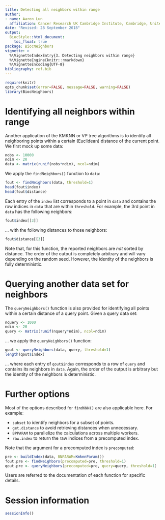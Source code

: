 ```yaml
---
title: Detecting all neighbors within range
author: 
- name: Aaron Lun
  affiliation: Cancer Research UK Cambridge Institute, Cambridge, United Kingdom
date: "Revised: 28 September 2018"
output:
  BiocStyle::html_document:
    toc_float: true
package: BiocNeighbors 
vignette: >
  %\VignetteIndexEntry{3. Detecting neighbors within range}
  %\VignetteEngine{knitr::rmarkdown}
  %\VignetteEncoding{UTF-8}    
bibliography: ref.bib  
---
```


```r
require(knitr)
opts_chunk$set(error=FALSE, message=FALSE, warning=FALSE)
library(BiocNeighbors)
```

# Identifying all neighbors within range

Another application of the KMKNN or VP tree algorithms is to identify all neighboring points within a certain (Euclidean) distance of the current point.
We first mock up some data:

```r
nobs <- 10000
ndim <- 20
data <- matrix(runif(nobs*ndim), ncol=ndim)
```

We apply the `findNeighbors()` function to `data`:

```r
fout <- findNeighbors(data, threshold=1)
head(fout$index)
head(fout$distance)
```

Each entry of the `index` list corresponds to a point in `data` and contains the row indices in `data` that are within `threshold`.
For example, the 3rd point in `data` has the following neighbors:

```r
fout$index[[3]]
```

... with the following distances to those neighbors:

```r
fout$distance[[3]]
```

Note that, for this function, the reported neighbors are _not_ sorted by distance.
The order of the output is completely arbitrary and will vary depending on the random seed.
However, the identity of the neighbors is fully deterministic.

# Querying another data set for neighbors 

The `queryNeighbors()` function is also provided for identifying all points within a certain distance of a query point.
Given a query data set:

```r
nquery <- 1000
ndim <- 20
query <- matrix(runif(nquery*ndim), ncol=ndim)
```

... we apply the `queryNeighbors()` function:

```r
qout <- queryNeighbors(data, query, threshold=1)
length(qout$index)
```

... where each entry of `qout$index` corresponds to a row of `query` and contains its neighbors in `data`.
Again, the order of the output is arbitrary but the identity of the neighbors is deterministic.

# Further options

Most of the options described for `findKNN()` are also applicable here.
For example:

- `subset` to identify neighbors for a subset of points.
- `get.distance` to avoid retrieving distances when unnecessary.
- `BPPARAM` to parallelize the calculations across multiple workers.
- `raw.index` to return the raw indices from a precomputed index.

Note that the argument for a precomputed index is `precomputed`:

```r
pre <- buildIndex(data, BNPARAM=KmknnParam())
fout.pre <- findNeighbors(precomputed=pre, threshold=1)
qout.pre <- queryNeighbors(precomputed=pre, query=query, threshold=1)
```

Users are referred to the documentation of each function for specific details.

# Session information

```r
sessionInfo()
```

